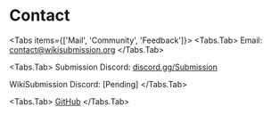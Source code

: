 # Contact


<Tabs items={['Mail', 'Community', 'Feedback']}>
<Tabs.Tab>
Email: [contact@wikisubmission.org](mailto:contact@wikisubmission.org)
</Tabs.Tab>

<Tabs.Tab>
Submission Discord: [discord.gg/Submission](https://discord.gg/Submission)

WikiSubmission Discord: [Pending]
</Tabs.Tab>

<Tabs.Tab>
[GitHub](https://github.com/wikisubmission/website/issues/new?title=Feedback%20for%20%E2%80%9CContact%E2%80%9D&labels=feedback)
</Tabs.Tab>
</Tabs>
